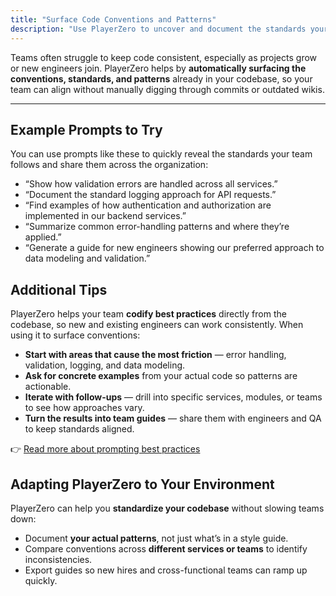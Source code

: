 ```yaml
---
title: "Surface Code Conventions and Patterns"
description: "Use PlayerZero to uncover and document the standards your team follows — from error handling to logging and validation — so everyone can build consistently."
---
```


Teams often struggle to keep code consistent, especially as projects grow or new engineers join. PlayerZero helps by **automatically surfacing the conventions, standards, and patterns** already in your codebase, so your team can align without manually digging through commits or outdated wikis.

---

## Example Prompts to Try

You can use prompts like these to quickly reveal the standards your team follows and share them across the organization:

- “Show how validation errors are handled across all services.”  
- “Document the standard logging approach for API requests.”  
- “Find examples of how authentication and authorization are implemented in our backend services.”  
- “Summarize common error-handling patterns and where they’re applied.”  
- “Generate a guide for new engineers showing our preferred approach to data modeling and validation.”

## Additional Tips

PlayerZero helps your team **codify best practices** directly from the codebase, so new and existing engineers can work consistently. When using it to surface conventions:

- **Start with areas that cause the most friction** — error handling, validation, logging, and data modeling.  
- **Ask for concrete examples** from your actual code so patterns are actionable.  
- **Iterate with follow-ups** — drill into specific services, modules, or teams to see how approaches vary.  
- **Turn the results into team guides** — share them with engineers and QA to keep standards aligned.

👉 [Read more about prompting best practices](/how-to-guides/prompting-best-practices)

## Adapting PlayerZero to Your Environment

PlayerZero can help you **standardize your codebase** without slowing teams down:

- Document **your actual patterns**, not just what’s in a style guide.  
- Compare conventions across **different services or teams** to identify inconsistencies.  
- Export guides so new hires and cross-functional teams can ramp up quickly.